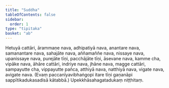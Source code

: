```yaml
---
title: "Suddha"
tableOfContents: false
sidebar:
  order: 1
type: "tipitaka"
basket: "ab"
---
```



<DynamicBreadcrumb />

<Division number="193">

<Paragraph number="4508">
Hetuyā cattāri, ārammaṇe nava, adhipatiyā nava, anantare nava, samanantare nava, sahajāte nava, aññamaññe nava, nissaye nava, upanissaye nava, purejāte tīṇi, pacchājāte tīṇi, āsevane nava, kamme cha, vipāke nava, āhāre cattāri, indriye nava, jhāne nava, magge cattāri, sampayutte cha, vippayutte pañca, atthiyā nava, natthiyā nava, vigate nava, avigate nava.
</Paragraph>

<Paragraph number="4509">
(Evaṃ paccanīyavibhaṅgopi itare tīṇi gaṇanāpi sappītikadukasadisā kātabbā.)

</Paragraph>
</Division>

<Paragraph number="4510" type="center">
Upekkhāsahagatadukaṃ niṭṭhitaṃ.
</Paragraph>